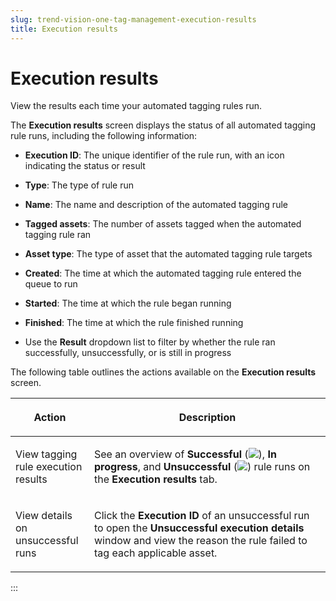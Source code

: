 ```yaml
---
slug: trend-vision-one-tag-management-execution-results
title: Execution results
---
```

# Execution results

View the results each time your automated tagging rules run.

The **Execution results** screen displays the status of all automated tagging rule runs, including the following information:

- **Execution ID**: The unique identifier of the rule run, with an icon indicating the status or result

- **Type**: The type of rule run

- **Name**: The name and description of the automated tagging rule

- **Tagged assets**: The number of assets tagged when the automated tagging rule ran

- **Asset type**: The type of asset that the automated tagging rule targets

- **Created**: The time at which the automated tagging rule entered the queue to run

- **Started**: The time at which the rule began running

- **Finished**: The time at which the rule finished running

- Use the **Result** dropdown list to filter by whether the rule ran successfully, unsuccessfully, or is still in progress

The following table outlines the actions available on the **Execution results** screen.

<table>
<colgroup>
<col style="width: 25%" />
<col style="width: 75%" />
</colgroup>
<thead>
<tr>
<th><p>Action</p></th>
<th><p>Description</p></th>
</tr>
</thead>
<tbody>
<tr>
<td><p>View tagging rule execution results</p></td>
<td><p>See an overview of <strong>Successful</strong> (<img src="./images/successful=d385863c-ae1f-4a76-8500-6d60d7a2de8f.webp" />), <strong>In progress</strong>, and <strong>Unsuccessful</strong> (<img src="./images/partSuccesssful=cc794327-0b7f-45d7-ac71-463e5d02d6d1.webp" />) rule runs on the <strong>Execution results</strong> tab.</p></td>
</tr>
<tr>
<td><p>View details on unsuccessful runs</p></td>
<td><p>Click the <strong>Execution ID</strong> of an unsuccessful run to open the <strong>Unsuccessful execution details</strong> window and view the reason the rule failed to tag each applicable asset.</p></td>
</tr>
</tbody>
</table>
:::
